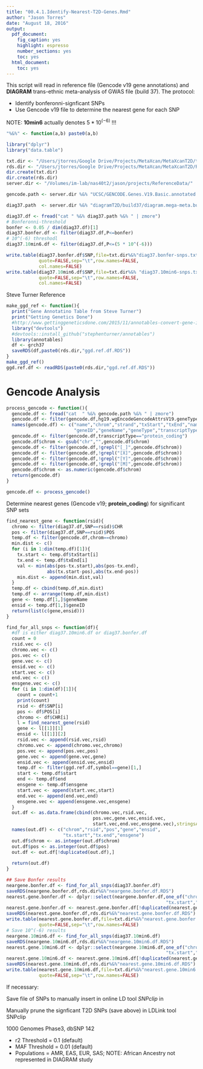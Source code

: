 ```yaml
---
title: "00.4.1.Identify-Nearest-T2D-Genes.Rmd"
author: "Jason Torres"
date: "August 18, 2016"
output:
  pdf_document:
    fig_caption: yes
    highlight: espresso
    number_sections: yes
    toc: yes
  html_document:
    toc: yes
---
```

This script will read in reference file (Gencode v19 gene annotations) and **DIAGRAM** trans-ethnic meta-analysis of GWAS file (build 37).
The protocol:  

* Identify bonferonni-signficant SNPs 
* Use Gencode v19 file to determine the nearest gene for each SNP 

NOTE: **10min6** actually denotes $5 * 10^(-6)$ !!!


```r

"%&%" <- function(a,b) paste0(a,b)

library("dplyr")
library("data.table")

txt.dir <- "/Users/jtorres/Google Drive/Projects/MetaXcan/MetaXcanT2D/txt.gtexV6p/"
rds.dir <- "/Users/jtorres/Google Drive/Projects/MetaXcan/MetaXcanT2D/RDS.gtexV6p/"
dir.create(txt.dir)
dir.create(rds.dir)
server.dir <- "/Volumes/im-lab/nas40t2/jason/projects/ReferenceData/"

gencode.path <- server.dir %&% "UCSC/GENCODE.Genes.V19.Basic.annotated.txt.gz"

diag37.path  <- server.dir %&% "diagramT2D/build37/diagram.mega-meta.build37.txt.gz"

```


```r

diag37.df <- fread("cat " %&% diag37.path %&% " | zmore")
# Bonferonni-threshold 
bonfer <- 0.05 / dim(diag37.df)[1]
diag37.bonfer.df <- filter(diag37.df,P<=bonfer)
# 10^(-6) threshodl 
diag37.10min6.df <- filter(diag37.df,P<=(5 * 10^(-6)))

write.table(diag37.bonfer.df$SNP,file=txt.dir%&%"diag37.bonfer-snps.txt",
            quote=FALSE,sep="\t",row.names=FALSE,
            col.names=FALSE)
write.table(diag37.10min6.df$SNP,file=txt.dir%&% "diag37.10min6-snps.txt",
            quote=FALSE,sep="\t",row.names=FALSE,
            col.names=FALSE)

```

Steve Turner Reference 

```r

make_ggd_ref <- function(){
  print("Gene Annotatino Table from Steve Turner")
  print("Getting Genetics Done")
  #http://www.gettinggeneticsdone.com/2015/11/annotables-convert-gene-ids.html
  library("devtools")
  #devtools::install_github("stephenturner/annotables")
  library(annotables)
  df <- grch37
  saveRDS(df,paste0(rds.dir,"ggd.ref.df.RDS"))
}
make_ggd_ref()
ggd.ref.df <- readRDS(paste0(rds.dir,"ggd.ref.df.RDS"))

```


# Gencode Analysis 

```r

process_gencode <- function(){
  gencode.df <- fread("cat  " %&% gencode.path %&% " | zmore")
  gencode.df <- filter(gencode.df,hg19.wgEncodeGencodeAttrsV19.geneType=="protein_coding")
  names(gencode.df) <- c("name","chrom","strand","txStart","txEnd","name2",
                         "geneID","geneName","geneType","transcriptType")
  gencode.df <- filter(gencode.df,transcriptType=="protein_coding")
  gencode.df$chrom <- gsub("chr","",gencode.df$chrom)
  gencode.df <- filter(gencode.df,!grepl("[_]",gencode.df$chrom))
  gencode.df <- filter(gencode.df,!grepl("[X]",gencode.df$chrom)) 
  gencode.df <- filter(gencode.df,!grepl("[Y]",gencode.df$chrom)) 
  gencode.df <- filter(gencode.df,!grepl("[M]",gencode.df$chrom)) 
  gencode.df$chrom <- as.numeric(gencode.df$chrom)
  return(gencode.df)
}

gencode.df <- process_gencode()

```


Determine nearest genes (Gencode v19; **protein_coding**) for significant SNP sets 


```r

find_nearest_gene <- function(rsid){
  chromo <- filter(diag37.df,SNP==rsid)$CHR
  pos <- filter(diag37.df,SNP==rsid)$POS
  temp.df <- filter(gencode.df,chrom==chromo)
  min.dist <- c()
  for (i in 1:dim(temp.df)[1]){
    tx.start <- temp.df$txStart[i]
    tx.end <- temp.df$txEnd[i]
    val <- min(abs(pos-tx.start),abs(pos-tx.end),
               abs(tx.start-pos),abs(tx.end-pos))
    min.dist <- append(min.dist,val)
  }
  temp.df <- cbind(temp.df,min.dist)
  temp.df <- arrange(temp.df,min.dist)
  gene <- temp.df[1,]$geneName
  ensid <- temp.df[1,]$geneID
  return(list(c(gene,ensid)))
}

find_for_all_snps <- function(df){
  #df is either diag37.10min6.df or diag37.bonfer.df
  count = 0 
  rsid.vec <- c()
  chromo.vec <- c() 
  pos.vec <- c()
  gene.vec <- c()
  ensid.vec <- c() 
  start.vec <- c()
  end.vec <- c()
  ensgene.vec <- c() 
  for (i in 1:dim(df)[1]){
    count = count+1
    print(count)
    rsid <- df$SNP[i]
    pos <- df$POS[i]
    chromo <- df$CHR[i]
    l = find_nearest_gene(rsid)
    gene <- l[[1]][1]
    ensid <- l[[1]][2]
    rsid.vec <- append(rsid.vec,rsid)
    chromo.vec <- append(chromo.vec,chromo)
    pos.vec <- append(pos.vec,pos)
    gene.vec <- append(gene.vec,gene)
    ensid.vec <- append(ensid.vec,ensid)
    temp.df <- filter(ggd.ref.df,symbol==gene)[1,]
    start <- temp.df$start
    end <- temp.df$end
    ensgene <- temp.df$ensgene
    start.vec <- append(start.vec,start)
    end.vec <- append(end.vec,end)
    ensgene.vec <- append(ensgene.vec,ensgene)
  }
  out.df <- as.data.frame(cbind(chromo.vec,rsid.vec,
                                pos.vec,gene.vec,ensid.vec,
                                start.vec,end.vec,ensgene.vec),stringsAsFactors=FALSE)
  names(out.df) <- c("chrom","rsid","pos","gene","ensid",
                     "tx.start","tx.end","ensgene")
  out.df$chrom <- as.integer(out.df$chrom)
  out.df$pos <- as.integer(out.df$pos)
  out.df <- out.df[!duplicated(out.df),]
  
  return(out.df)
}

## Save Bonfer results 
neargene.bonfer.df <- find_for_all_snps(diag37.bonfer.df)
saveRDS(neargene.bonfer.df,rds.dir%&%"neargene.bonfer.df.RDS")
nearest.gene.bonfer.df <- dplyr::select(neargene.bonfer.df,one_of("chrom","gene","ensgene","ensid",
                                                           "tx.start","tx.end"))
nearest.gene.bonfer.df <- nearest.gene.bonfer.df[!duplicated(nearest.gene.bonfer.df),]
saveRDS(nearest.gene.bonfer.df,rds.dir%&%"nearest.gene.bonfer.df.RDS")
write.table(nearest.gene.bonfer.df,file=txt.dir%&%"nearest.gene.bonfer.txt",
            quote=FALSE,sep="\t",row.names=FALSE)
# Save 10^(-6) results 
neargene.10min6.df <- find_for_all_snps(diag37.10min6.df)
saveRDS(neargene.10min6.df,rds.dir%&%"neargene.10min6.df.RDS")
nearest.gene.10min6.df <- dplyr::select(neargene.10min6.df,one_of("chrom","gene","ensgene","ensid",
                                                           "tx.start","tx.end"))
nearest.gene.10min6.df <- nearest.gene.10min6.df[!duplicated(nearest.gene.10min6.df),]
saveRDS(nearest.gene.10min6.df,rds.dir%&%"nearest.gene.10min6.df.RDS")
write.table(nearest.gene.10min6.df,file=txt.dir%&%"nearest.gene.10min6.txt",
            quote=FALSE,sep="\t",row.names=FALSE)
```


If necessary: 

Save file of SNPs to manually insert in online LD tool _SNPclip_ in \textbf{LDLink} 

Manually prune the signficant T2D SNPs (save above) in LDLink tool SNPclip 

1000 Genomes Phase3, dbSNP 142 

* r2 Threshold = 0.1 (default)
* MAF Threshold = 0.01 (default) 
* Populations = AMR, EAS, EUR, SAS; NOTE: African Ancestry not represented in DIAGRAM study 


